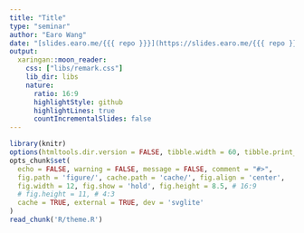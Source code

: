 ```yaml
---
title: "Title"
type: "seminar"
author: "Earo Wang"
date: "[slides.earo.me/{{{ repo }}}](https://slides.earo.me/{{{ repo }}})"
output:
  xaringan::moon_reader:
    css: ["libs/remark.css"]
    lib_dir: libs
    nature:
      ratio: 16:9
      highlightStyle: github
      highlightLines: true
      countIncrementalSlides: false
---
```


```r
library(knitr)
options(htmltools.dir.version = FALSE, tibble.width = 60, tibble.print_min = 6)
opts_chunk$set(
  echo = FALSE, warning = FALSE, message = FALSE, comment = "#>",
  fig.path = 'figure/', cache.path = 'cache/', fig.align = 'center', 
  fig.width = 12, fig.show = 'hold', fig.height = 8.5, # 16:9
  # fig.height = 11, # 4:3
  cache = TRUE, external = TRUE, dev = 'svglite'
)
read_chunk('R/theme.R')
```

```r
```
